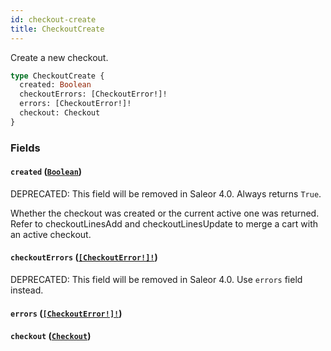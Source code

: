 ```yaml
---
id: checkout-create
title: CheckoutCreate
---
```


Create a new checkout.

```graphql
type CheckoutCreate {
  created: Boolean
  checkoutErrors: [CheckoutError!]!
  errors: [CheckoutError!]!
  checkout: Checkout
}
```

### Fields

#### `created` ([`Boolean`](/developer/api-reference/scalars/boolean))

<span class="badge badge--warning">DEPRECATED: This field will be removed in Saleor 4.0. Always returns `True`.</span>

Whether the checkout was created or the current active one was returned. Refer to checkoutLinesAdd and checkoutLinesUpdate to merge a cart with an active checkout.

#### `checkoutErrors` ([`[CheckoutError!]!`](/developer/api-reference/objects/checkout-error))

<span class="badge badge--warning">DEPRECATED: This field will be removed in Saleor 4.0. Use `errors` field instead.</span>

#### `errors` ([`[CheckoutError!]!`](/developer/api-reference/objects/checkout-error))

#### `checkout` ([`Checkout`](/developer/api-reference/objects/checkout))
